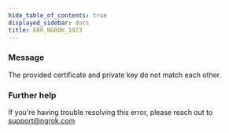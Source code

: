 ```yaml
---
hide_table_of_contents: true
displayed_sidebar: docs
title: ERR_NGROK_1923
---
```


### Message

The provided certificate and private key do not match each other.

### Further help

If you're having trouble resolving this error, please reach out to [support@ngrok.com](mailto:support@ngrok.com?subject=Help%20with%20ERR_NGROK_1923)
